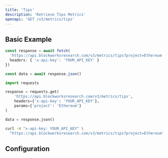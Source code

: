 ```yaml
---
title: 'Tips'
description: 'Retrieve Tips Metrics'
openapi: 'GET /v3/metrics/tips'
---
```



<Endpoint method="GET" path="/v3/metrics/tips" />

## Basic Example

<CodeGroup>

```typescript TypeScript
const response = await fetch(
  'https://api.blockworksresearch.com/v3/metrics/tips?project=Ethereum', {
  headers: { 'x-api-key': 'YOUR_API_KEY' }
})

const data = await response.json()
```

```python Python
import requests

response = requests.get(
    'https://api.blockworksresearch.com/v3/metrics/tips',
    headers={'x-api-key': 'YOUR_API_KEY'},
    params={'project': 'Ethereum'}
)

data = response.json()
```

```bash cURL
curl -H "x-api-key: YOUR_API_KEY" \
  "https://api.blockworksresearch.com/v3/metrics/tips?project=Ethereum"
```

</CodeGroup>


<GenericResponse />

## Configuration

<QueryParams />